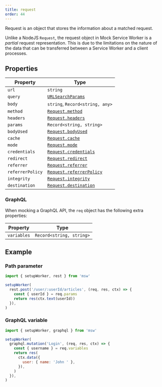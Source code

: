```yaml
---
title: request
order: 44
---
```


Request is an object that stores the information about a matched request.

Unlike a NodeJS `Request`, the request object in Mock Service Worker is a _partial_ request representation. This is due to the limitations on the nature of the data that can be transferred between a Service Worker and a client processes.

## Properties

| Property         | Type                                                                                                |
| ---------------- | --------------------------------------------------------------------------------------------------- |
| `url`            | `string`                                                                                            |
| `query`          | [`URLSearchParams`](https://developer.mozilla.org/en-US/docs/Web/API/URLSearchParams)               |
| `body`           | `string`, `Record<string, any>`                                                                     |
| `method`         | [`Request.method`](https://developer.mozilla.org/en-US/docs/Web/API/Request/method)                 |
| `headers`        | [`Request.headers`](https://developer.mozilla.org/en-US/docs/Web/API/Request/headers)               |
| `params`         | `Record<string, string>`                                                                            |
| `bodyUsed`       | [`Request.bodyUsed`](https://developer.mozilla.org/en-US/docs/Web/API/Body/bodyUsed)                |
| `cache`          | [`Request.cache`](https://developer.mozilla.org/en-US/docs/Web/API/Request/cache)                   |
| `mode`           | [`Request.mode`](https://developer.mozilla.org/en-US/docs/Web/API/Request/mode)                     |
| `credentials`    | [`Request.credentials`](https://developer.mozilla.org/en-US/docs/Web/API/Request/credentials)       |
| `redirect`       | [`Request.redirect`](https://developer.mozilla.org/en-US/docs/Web/API/Request/redirect)             |
| `referrer`       | [`Request.referrer`](https://developer.mozilla.org/en-US/docs/Web/API/Request/referrer)             |
| `referrerPolicy` | [`Request.referrerPolicy`](https://developer.mozilla.org/en-US/docs/Web/API/Request/referrerPolicy) |
| `integrity`      | [`Request.integrity`](https://developer.mozilla.org/en-US/docs/Web/API/Request/integrity)           |
| `destination`    | [`Request.destination`](https://developer.mozilla.org/en-US/docs/Web/API/Request/destination)       |

### GraphQL

When mocking a GraphQL API, the `req` object has the following extra properties:

| Property    | Type                     |
| ----------- | ------------------------ |
| `variables` | `Record<string, string>` |

## Example

### Path parameter

```js showLineNumbers focusedLines=5
import { setupWorker, rest } from 'msw'

setupWorker(
  rest.post('/user/:userId/articles', (req, res, ctx) => {
    const { userId } = req.params
    return res(ctx.text(userId))
  }),
)
```

### GraphQL variable

```js showLineNumbers focusedLines=5
import { setupWorker, graphql } from 'msw'

setupWorker(
  graphql.mutation('Login', (req, res, ctx) => {
    const { username } = req.variables
    return res(
      ctx.data({
        user: { name: 'John ' },
      }),
    )
  }),
)
```
